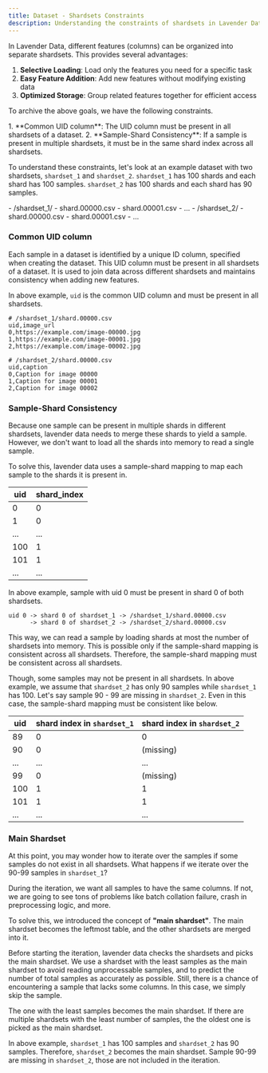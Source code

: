 ```yaml
---
title: Dataset - Shardsets Constraints
description: Understanding the constraints of shardsets in Lavender Data
---
```





In Lavender Data, different features (columns) can be organized into separate shardsets. This provides several advantages:

1. **Selective Loading**: Load only the features you need for a specific task
2. **Easy Feature Addition**: Add new features without modifying existing data
3. **Optimized Storage**: Group related features together for efficient access

To archive the above goals, we have the following constraints.

<Aside>
1. **Common UID column**: The UID column must be present in all shardsets of a dataset.
2. **Sample-Shard Consistency**: If a sample is present in multiple shardsets, it must be in the same shard index across all shardsets.
</Aside>

To understand these constraints, let's look at an example dataset with two shardsets, `shardset_1` and `shardset_2`.
`shardset_1` has 100 shards and each shard has 100 samples. 
`shardset_2` has 100 shards and each shard has 90 samples.

<FileTree>
- /shardset_1/
  - shard.00000.csv
  - shard.00001.csv
  - ...
- /shardset_2/
  - shard.00000.csv
  - shard.00001.csv
  - ...
</FileTree>

### Common UID column

Each sample in a dataset is identified by a unique ID column, specified when creating the dataset. 
This UID column must be present in all shardsets of a dataset.
It is used to join data across different shardsets and maintains consistency when adding new features.

In above example, `uid` is the common UID column and must be present in all shardsets.

```
# /shardset_1/shard.00000.csv
uid,image_url
0,https://example.com/image-00000.jpg
1,https://example.com/image-00001.jpg
2,https://example.com/image-00002.jpg
```

```
# /shardset_2/shard.00000.csv
uid,caption
0,Caption for image 00000
1,Caption for image 00001
2,Caption for image 00002
```

### Sample-Shard Consistency

Because one sample can be present in multiple shards in different shardsets,
lavender data needs to merge these shards to yield a sample.
However, we don't want to load all the shards into memory to read a single sample.

To solve this, lavender data uses a sample-shard mapping to map each sample to the shards it is present in.

| uid | shard_index |
|-----|-------------|
| 0   | 0           |
| 1   | 0           |
| ... | ...         |
| 100 | 1           |
| 101 | 1           |
| ... | ...         |

In above example, sample with uid 0 must be present in shard 0 of both shardsets.

```
uid 0 -> shard 0 of shardset_1 -> /shardset_1/shard.00000.csv
      -> shard 0 of shardset_2 -> /shardset_2/shard.00000.csv
```

This way, we can read a sample by loading shards at most the number of shardsets into memory.
This is possible only if the sample-shard mapping is consistent across all shardsets.
Therefore, the sample-shard mapping must be consistent across all shardsets.


Though, some samples may not be present in all shardsets.
In above example, we assume that `shardset_2` has only 90 samples while `shardset_1` has 100.
Let's say sample 90 - 99 are missing in `shardset_2`.
Even in this case, the sample-shard mapping must be consistent like below.


| uid | shard index in `shardset_1` | shard index in `shardset_2` |
|-----|-----------------------------|-----------------------------|
| 89  | 0                           | 0                           |
| 90  | 0                           | (missing)                   |
| ... | ...                         | ...                         |
| 99  | 0                           | (missing)                   |
| 100 | 1                           | 1                           |
| 101 | 1                           | 1                           |
| ... | ...                         | ...                         |


### Main Shardset

At this point, you may wonder how to iterate over the samples if some samples do not exist in all shardsets.
What happens if we iterate over the 90-99 samples in `shardset_1`?

During the iteration, we want all samples to have the same columns.
If not, we are going to see tons of problems like batch collation failure, crash in preprocessing logic, and more.

To solve this, we introduced the concept of **"main shardset"**.
The main shardset becomes the leftmost table, and the other shardsets are merged into it.

Before starting the iteration, lavender data checks the shardsets and picks the main shardset.
We use a shardset with the least samples as the main shardset to avoid
reading unprocessable samples, and to predict the number of total samples
as accurately as possible. Still, there is a chance of encountering a sample
that lacks some columns. In this case, we simply skip the sample.

<Aside>

The one with the least samples becomes the main shardset.
If there are multiple shardsets with the least number of samples, the the oldest one is picked as the main shardset.

</Aside>



In above example, `shardset_1` has 100 samples and `shardset_2` has 90 samples.
Therefore, `shardset_2` becomes the main shardset. Sample 90-99 are missing in `shardset_2`,
those are not included in the iteration.


